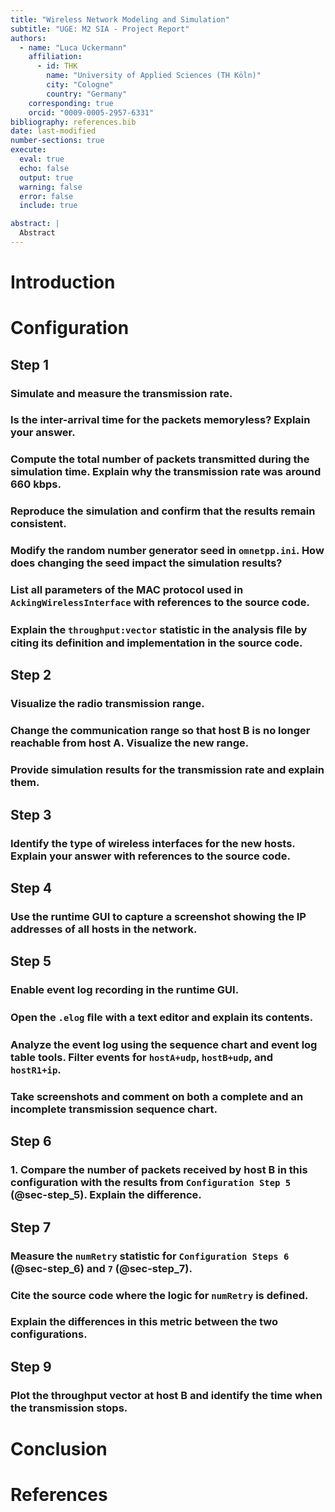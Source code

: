 ```yaml
---
title: "Wireless Network Modeling and Simulation"
subtitle: "UGE: M2 SIA - Project Report"
authors:
  - name: "Luca Uckermann"
    affiliation:
      - id: THK
        name: "University of Applied Sciences (TH Köln)"
        city: "Cologne"
        country: "Germany"
    corresponding: true
    orcid: "0009-0005-2957-6331"
bibliography: references.bib
date: last-modified
number-sections: true
execute: 
  eval: true
  echo: false
  output: true
  warning: false
  error: false
  include: true

abstract: |
  Abstract
---
```


# Introduction

# Configuration

## Step 1

### Simulate and measure the transmission rate.

### Is the inter-arrival time for the packets memoryless? Explain your answer.

### Compute the total number of packets transmitted during the simulation time. Explain why the transmission rate was around 660 kbps.

### Reproduce the simulation and confirm that the results remain consistent.

### Modify the random number generator seed in `omnetpp.ini`. How does changing the seed impact the simulation results?

### List all parameters of the MAC protocol used in `AckingWirelessInterface` with references to the source code.

### Explain the `throughput:vector` statistic in the analysis ﬁle by citing its definition and implementation in the source code.

## Step 2

### Visualize the radio transmission range.

### Change the communication range so that host B is no longer reachable from host A. Visualize the new range.

### Provide simulation results for the transmission rate and explain them.

## Step 3

### Identify the type of wireless interfaces for the new hosts. Explain your answer with references to the source code.

## Step 4

### Use the runtime GUI to capture a screenshot showing the IP addresses of all hosts in the network.

## Step 5 {#sec-step_5}

### Enable event log recording in the runtime GUI.

### Open the `.elog` ﬁle with a text editor and explain its contents.

### Analyze the event log using the sequence chart and event log table tools. Filter events for `hostA+udp`, `hostB+udp`, and `hostR1+ip`.

### Take screenshots and comment on both a complete and an incomplete transmission sequence chart.

## Step 6 {#sec-step_6}

### 1. Compare the number of packets received by host B in this configuration with the results from `Configuration Step 5` (@sec-step_5). Explain the difference.

## Step 7 {#sec-step_7}

### Measure the `numRetry` statistic for `Configuration Steps 6` (@sec-step_6) and `7` (@sec-step_7).

### Cite the source code where the logic for `numRetry` is defined.

### Explain the differences in this metric between the two configurations.

## Step 9

### Plot the throughput vector at host B and identify the time when the transmission stops.

# Conclusion

# References

::: {#refs}
:::